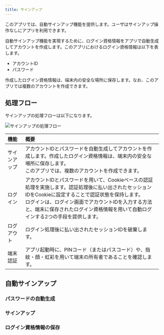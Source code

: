 ```yaml
---
title: サインアップ
---
```


このアプリでは、自動サインアップ機能を提供します。ユーザはサインアップ操作なしにアプリを利用できます。

自動サインアップ機能を実現するために、ログイン資格情報をアプリで自動生成してアカウントを作成します。このアプリにおけるログイン資格情報は以下を表します。

- アカウントID
- パスワード

作成したログイン資格情報は、端末内の安全な場所に保存します。なお、このアプリでは複数のアカウントを作成できます。

## 処理フロー

サインアップの処理フローは以下になります。

![サインアップの処理フロー](auth-signup-flow.drawio.png)

| 機能 | 概要 |
|:--|:--|
| サインアップ | アカウントIDとパスワードを自動生成してアカウントを作成します。作成したログイン資格情報は、端末内の安全な場所に保存します。<br/>このアプリでは、複数のアカウントを作成できます。|
| ログイン | アカウントIDとパスワードを用いて、Cookieベースの認証処理を実施します。認証処理後に払い出されたセッションIDをCookieに設定することで認証状態を保持します。<br/>ログインは、ログイン画面でアカウントIDを入力する方法と、端末に保存されたログイン資格情報を用いて自動ログインする2つの手段を提供します。
| ログアウト | ログイン処理後に払い出されたセッションIDを破棄します。|
| 端末認証 | アプリ起動時に、PINコード（またはパスコード）や、指紋・顔・虹彩を用いて端末の所有者であることを確認します。 |

## 自動サインアップ

### パスワードの自動生成

### サインアップ

### ログイン資格情報の保存

